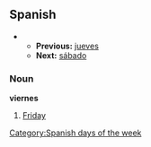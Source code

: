 ==Spanish==
**'''Previous:''' [[jueves]]
**'''Next:''' [[sábado]]

===Noun===
'''viernes'''

#[[Friday]]

[[Category:Spanish days of the week]]